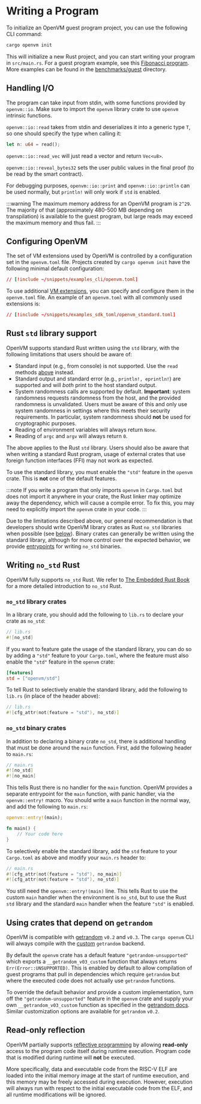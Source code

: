 # Writing a Program

To initialize an OpenVM guest program project, you can use the following CLI command:

```bash
cargo openvm init
```

This will initialize a new Rust project, and you can start writing your program in `src/main.rs`.
For a guest program example, see this [Fibonacci program](https://github.com/openvm-org/openvm-examples). More examples can be found in the [benchmarks/guest](https://github.com/openvm-org/openvm/tree/main/benchmarks/guest) directory.

## Handling I/O

The program can take input from stdin, with some functions provided by `openvm::io`. Make sure to import the `openvm` library crate to use `openvm` intrinsic functions.

`openvm::io::read` takes from stdin and deserializes it into a generic type `T`, so one should specify the type when calling it:

```rust
let n: u64 = read();
```

`openvm::io::read_vec` will just read a vector and return `Vec<u8>`.

`openvm::io::reveal_bytes32` sets the user public values in the final proof (to be read by the smart contract).

For debugging purposes, `openvm::io::print` and `openvm::io::println` can be used normally, but `println!` will only work if `std` is enabled.

:::warning
The maximum memory address for an OpenVM program is `2^29`. The majority of that (approximately 480-500 MB depending on transpilation) is available to the guest program, but large reads may exceed the maximum memory and thus fail.
:::

## Configuring OpenVM

The set of VM extensions used by OpenVM is controlled by a configuration set in the `openvm.toml` file. Projects created by
`cargo openvm init` have the following minimal default configuration:

```toml [openvm.toml]
// [!include ~/snippets/examples_cli/openvm.toml]
```

To use additional [VM extensions](/book/acceleration-using-extensions/overview), you can specify and configure them in the `openvm.toml`
file. An example of an `openvm.toml` with all commonly used extensions is:

```toml [openvm_standard.toml]
// [!include ~/snippets/examples_sdk_toml/openvm_standard.toml]
```

## Rust `std` library support

OpenVM supports standard Rust written using the `std` library, with the following limitations that users should be aware of:

- Standard input (e.g., from console) is not supported. Use the `read` methods [above](#handling-io) instead.
- Standard output and standard error (e.g., `println!, eprintln!`) are supported and will _both_ print to the host standard output.
- System randomness calls are supported by default. **Important**: system randomness requests randomness from the host, and the provided randomness is unvalidated.
  Users must be aware of this and only use system randomness in settings where this meets their security requirements. In particular, system randomness should **not** be used for cryptographic purposes.
- Reading of environment variables will always return `None`.
- Reading of `argc` and `argv` will always return `0`.

The above applies to the Rust `std` library. Users should also be aware that when writing a standard Rust program, usage of external crates that use foreign function interfaces (FFI) may not work as expected.

To use the standard library, you must enable the `"std"` feature in the `openvm` crate. This is **not** one of the default features.

:::note
If you write a program that only imports `openvm` in `Cargo.toml` but does not import it anywhere in your crate, the Rust linker may optimize away the dependency, which will cause a compile error. To fix this, you may need to explicitly import the `openvm` crate in your code.
:::

Due to the limitations described above, our general recommendation is that developers should write OpenVM library crates as Rust `no_std` libraries when possible (see [below](#writing-no_std-rust)).
Binary crates can generally be written using the standard library, although for more control over the expected behavior, we provide [entrypoints](#no_std-binary-crates) for writing `no_std` binaries.

## Writing `no_std` Rust

OpenVM fully supports `no_std` Rust. We refer to [The Embedded Rust Book](https://docs.rust-embedded.org/book/intro/no-std.html) for a more detailed introduction to `no_std` Rust.

### `no_std` library crates

In a library crate, you should add the following to `lib.rs` to declare your crate as `no_std`:

```rust
// lib.rs
#![no_std]
```

If you want to feature gate the usage of the standard library, you can do so by adding a `"std"` feature to your `Cargo.toml`, where the feature must also enable
the `"std"` feature in the `openvm` crate:

```toml
[features]
std = ["openvm/std"]
```

To tell Rust to selectively enable the standard library, add the following to `lib.rs` (in place of the header above):

```rust
// lib.rs
#![cfg_attr(not(feature = "std"), no_std)]
```

### `no_std` binary crates

In addition to declaring a binary crate `no_std`, there is additional handling that must be done around the `main` function.
First, add the following header to `main.rs`:

```rust
// main.rs
#![no_std]
#![no_main]
```

This tells Rust there is no handler for the `main` function. OpenVM provides a separate entrypoint for the `main` function, with panic handler, via the `openvm::entry!` macro.
You should write a `main` function in the normal way, and add the following to `main.rs`:

```rust
openvm::entry!(main);

fn main() {
    // Your code here
}
```

To selectively enable the standard library, add the `std` feature to your `Cargo.toml` as above and modify your `main.rs` header to:

```rust
// main.rs
#![cfg_attr(not(feature = "std"), no_main)]
#![cfg_attr(not(feature = "std"), no_std)]
```

You still need the `openvm::entry!(main)` line.
This tells Rust to use the custom `main` handler when the environment is `no_std`, but to use the Rust `std` library and the standard `main` handler when the feature `"std"` is enabled.

## Using crates that depend on `getrandom`

OpenVM is compatible with [getrandom](https://crates.io/crates/getrandom) `v0.2` and `v0.3`. The `cargo openvm` CLI will always compile with the [custom](https://docs.rs/getrandom/0.3.3/getrandom/#opt-in-backends) `getrandom` backend.

By default the `openvm` crate has a default feature `"getrandom-unsupported"` which exports a `__getrandom_v03_custom` function that always returns `Err(Error::UNSUPPORTED)`. This is enabled by default to allow compilation of guest programs that pull in dependencies which require `getrandom` but where the executed code does not actually use `getrandom` functions.

To override the default behavior and provide a custom implementation, turn off the `"getrandom-unsupported"` feature in the `openvm` crate and supply your own `__getrandom_v03_custom` function as specified in the [getrandom docs](https://docs.rs/getrandom/0.3.3/getrandom/#custom-backend). Similar customization options are available for `getrandom` `v0.2`.

## Read-only reflection

OpenVM partially supports [reflective programming](https://en.wikipedia.org/wiki/Reflective_programming) by allowing **read-only** access to the program code itself during runtime execution. Program code that is modified during runtime will **not** be executed.

More specifically, data and executable code from the RISC-V ELF are loaded into the initial memory image at the start of runtime execution, and this memory may be freely accessed during execution. However, execution will always run with respect to the initial executable code from the ELF, and all runtime modifications will be ignored.
